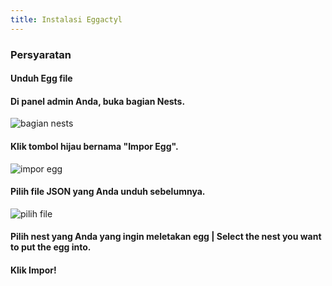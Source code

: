 ```yaml
---
title: Instalasi Eggactyl
---
```




### Persyaratan
<LinkCard title="Pterodactyl" description="Klik saya untuk dibawa ke panduan instalasi Pterodactyl." href="https://pterodactyl.io/panel/1.0/getting_started.html" target="_blank" />

#### Unduh Egg file
<LinkCard title="Egg File Download" href="https://cdn.eggactyl.cloud/files/egg.json" />

#### Di panel admin Anda, buka bagian Nests.
![bagian nests](../../../../assets/install_nests.jpg)


#### Klik tombol hijau bernama "Impor Egg".
![impor egg](../../../../assets/install_import.jpg)


#### Pilih file JSON yang Anda unduh sebelumnya.
![pilih file](../../../../assets/install_upload_file.jpg)

#### Pilih nest yang Anda yang ingin meletakan egg | Select the nest you want to put the egg into.



#### Klik Impor!